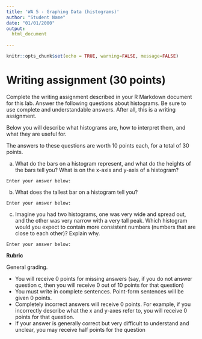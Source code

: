 ```yaml
---
title: 'WA 5 - Graphing Data (histograms)'
author: "Student Name"
date: "01/01/2000"
output: 
  html_document
 
---
```


```r
knitr::opts_chunk$set(echo = TRUE, warning=FALSE, message=FALSE)
```


# Writing assignment (30 points)


Complete the writing assignment described in your R Markdown document for this lab. Answer the following questions about histograms. Be sure to use complete and understandable answers. After all, this is a writing assignment. 

Below you will describe what histograms are, how to interpret them, and what they are useful for.

The answers to these questions are worth 10 points each, for a total of 30 points.

a. What do the bars on a histogram represent, and what do the heights of the bars tell you? What is on the x-axis and y-axis of a histogram?

`Enter your answer below:`




b. What does the tallest bar on a histogram tell you?

`Enter your answer below:`



c. Imagine you had two histograms, one was very wide and spread out, and the other was very narrow with a very tall peak. Which histogram would you expect to contain more consistent numbers (numbers that are close to each other)? Explain why.

`Enter your answer below:`




**Rubric**

General grading. 

- You will receive 0 points for missing answers (say, if you do not answer question c, then you will receive 0 out of 10 points for that question)
- You must write in complete sentences. Point-form sentences will be given 0 points.
- Completely incorrect answers will receive 0 points. For example, if you incorrectly describe what the x and y-axes refer to, you will receive 0 points for that question.
- If your answer is generally correct but very difficult to understand and unclear, you may receive half points for the question


